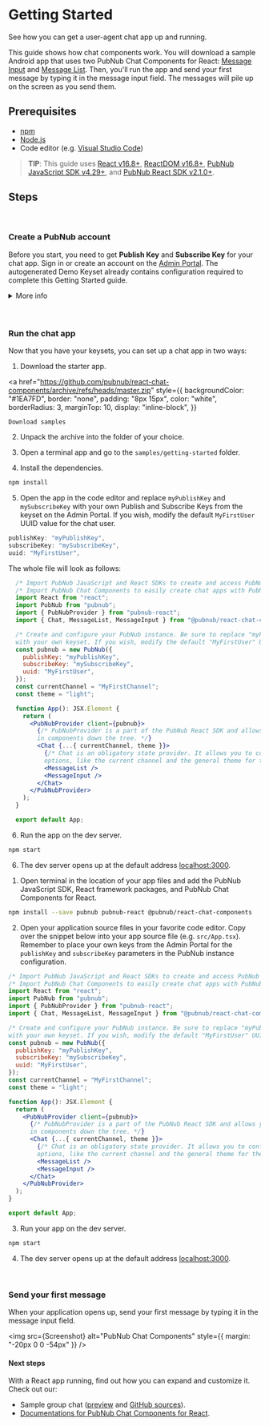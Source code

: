 
<Meta title="Introduction/Getting Started" />

# Getting Started

See how you can get a user-agent chat app up and running.

This guide shows how chat components work. You will download a sample Android app that uses two PubNub Chat Components for React: [Message Input](https://pubnub.github.io/react-chat-components/docs/?path=/docs/components-message-input--default)
and
[Message List](https://pubnub.github.io/react-chat-components/docs/?path=/docs/components-message-list--default). Then, you'll run the app and send your first message by typing it in the message input field. The messages will pile up on the screen as you send them.

## Prerequisites

- [npm](https://docs.npmjs.com/cli/v6/commands/npm-install)
- [Node.js](https://nodejs.org/en/download/)
- Code editor (e.g. [Visual Studio Code](https://code.visualstudio.com/download))

> **TIP**: This guide uses [React v16.8+](https://www.npmjs.com/package/react/v/16.8.0), [ReactDOM v16.8+](https://www.npmjs.com/package/react-dom), [PubNub JavaScript SDK v4.29+](https://www.pubnub.com/docs/sdks/javascript/), and [PubNub React SDK v2.1.0+](https://www.pubnub.com/docs/chat/react/setup).

## Steps

<br />

### Create a PubNub account

Before you start, you need to get **Publish Key** and **Subscribe Key** for your chat app. Sign in
or create an account on the [Admin Portal](https://dashboard.pubnub.com/). The autogenerated Demo Keyset already contains configuration required to complete this Getting Started guide.

<details><summary style={{ cursor: "pointer" }}>More info</summary>
<p>

> **TIP**: When you create a new app on the Admin Portal, the first set of keys is generated
> automatically, but a single app can have as many keysets as you like. We recommend that you create
> separate keysets for production and test environments. There are some of the functionalities you
> might need to enable on your keyset depending on the use case, but they won't be required to
> complete this Getting Started guide. These options include:

- [**PRESENCE**](https://www.pubnub.com/docs/sdks/javascript/api-reference/presence) to monitor the
  subscribers of channels and delivers information on their real-time status
- [**STORAGE & PLAYBACK**](https://www.pubnub.com/docs/sdks/javascript/api-reference/storage-and-playback)
  (including correct **Retention**) to persist all messages as they're published.
- [**OBJECTS**](https://www.pubnub.com/docs/sdks/javascript/api-reference/objects) to easily store
  metadata about your application users and channels, and their membership associations, without the
  need to stand up your own databases. When using this feature, make sure you select a geographical
  region corresponding to most users of your application and to have these enabled: **User Metadata
  Events**, **Channel Metadata Events**, and **Membership Events**.

</p>
</details>

<br />
<br />

### Run the chat app

Now that you have your keysets, you can set up a chat app in two ways:

<Tabs>
<Tab label="Download starter">

1. Download the starter app.

  <a
    href="https://github.com/pubnub/react-chat-components/archive/refs/heads/master.zip"
    style={{
      backgroundColor: "#1EA7FD",
      border: "none",
      padding: "8px 15px",
      color: "white",
      borderRadius: 3,
      marginTop: 10,
      display: "inline-block",
    }}
  >
    Download samples
  </a>


2. Unpack the archive into the folder of your choice.

3. Open a terminal app and go to the `samples/getting-started` folder.
4. Install the dependencies.

  ```sh
  npm install
  ```

5. Open the app in the code editor and replace `myPublishKey` and `mySubscribeKey`
with your own Publish and Subscribe Keys from the keyset on the Admin Portal. If you wish, modify the default `MyFirstUser` UUID value for the chat user.

  ```jsx
  publishKey: "myPublishKey",
  subscribeKey: "mySubscribeKey",
  uuid: "MyFirstUser",
  ```

  The whole file will look as follows:

  ```jsx
    /* Import PubNub JavaScript and React SDKs to create and access PubNub instance accross your app. */
    /* Import PubNub Chat Components to easily create chat apps with PubNub. */
    import React from "react";
    import PubNub from "pubnub";
    import { PubNubProvider } from "pubnub-react";
    import { Chat, MessageList, MessageInput } from "@pubnub/react-chat-components";

    /* Create and configure your PubNub instance. Be sure to replace "myPublishKey" and "mySubscribeKey"
    with your own keyset. If you wish, modify the default "MyFirstUser" UUID value for the chat user. */
    const pubnub = new PubNub({
      publishKey: "myPublishKey",
      subscribeKey: "mySubscribeKey",
      uuid: "MyFirstUser",
    });
    const currentChannel = "MyFirstChannel";
    const theme = "light";

    function App(): JSX.Element {
      return (
        <PubNubProvider client={pubnub}>
          {/* PubNubProvider is a part of the PubNub React SDK and allows you to access PubNub instance
          in components down the tree. */}
          <Chat {...{ currentChannel, theme }}>
            {/* Chat is an obligatory state provider. It allows you to configure some common component
            options, like the current channel and the general theme for the app. */}
            <MessageList />
            <MessageInput />
          </Chat>
        </PubNubProvider>
      );
    }

    export default App;
  ```

6. Run the app on the dev server.

  ```sh
  npm start
  ```

6. The dev server opens up at the default address [localhost:3000](http://localhost:3000).

</Tab>
<Tab label="Extend existing app">

1. Open terminal in the location of your app files and add the PubNub JavaScript SDK, React framework packages, and PubNub Chat Components for React.

  ```sh
  npm install --save pubnub pubnub-react @pubnub/react-chat-components
  ```

2. Open your application source files in your favorite code editor. Copy over the snippet below
   into your app source file (e.g. `src/App.tsx`). Remember to place your own keys from the Admin
   Portal for the `publishKey` and `subscribeKey` parameters in the PubNub instance configuration.

  ```jsx
  /* Import PubNub JavaScript and React SDKs to create and access PubNub instance accross your app. */
  /* Import PubNub Chat Components to easily create chat apps with PubNub. */
  import React from "react";
  import PubNub from "pubnub";
  import { PubNubProvider } from "pubnub-react";
  import { Chat, MessageList, MessageInput } from "@pubnub/react-chat-components";

  /* Create and configure your PubNub instance. Be sure to replace "myPublishKey" and "mySubscribeKey"
  with your own keyset. If you wish, modify the default "MyFirstUser" UUID value for the chat user. */
  const pubnub = new PubNub({
    publishKey: "myPublishKey",
    subscribeKey: "mySubscribeKey",
    uuid: "MyFirstUser",
  });
  const currentChannel = "MyFirstChannel";
  const theme = "light";

  function App(): JSX.Element {
    return (
      <PubNubProvider client={pubnub}>
        {/* PubNubProvider is a part of the PubNub React SDK and allows you to access PubNub instance
        in components down the tree. */}
        <Chat {...{ currentChannel, theme }}>
          {/* Chat is an obligatory state provider. It allows you to configure some common component
          options, like the current channel and the general theme for the app. */}
          <MessageList />
          <MessageInput />
        </Chat>
      </PubNubProvider>
    );
  }

  export default App;
  ```

3. Run your app on the dev server.

  ```sh
  npm start
  ```

4. The dev server opens up at the default address [localhost:3000](http://localhost:3000).

</Tab>
</Tabs>

<br />

### Send your first message

When your application opens up, send your first message by typing it in the message input field.

  <img src={Screenshot} alt="PubNub Chat Components" style={{ margin: "-20px 0 0 -54px" }} />

#### Next steps

With a React app running, find out how you can expand and customize it. Check out our:

* Sample group chat ([preview](https://react-components-chat.pubnub.com/) and [GitHub sources](https://github.com/pubnub/react-chat-components/tree/master/samples)).
* [Documentations for PubNub Chat Components for React](https://pubnub.github.io/react-chat-components/docs/?path=/docs/components-chat-provider--default).
